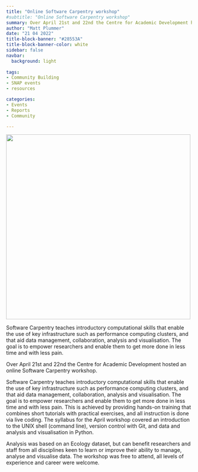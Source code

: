 ```yaml
---
title: "Online Software Carpentry workshop"
#subtitle: "Online Software Carpentry workshop"
summary: Over April 21st and 22nd the Centre for Academic Development hosted an online Software Carpentry workshop.
author: "Matt Plummer"
date: "21 04 2022"
title-block-banner: "#28553A"
title-block-banner-color: white
sidebar: false
navbar:
  background: light
  
tags:
- Community Building
- SNAP events
- resources

categories:
- Events
- Reports
- Community 

---
```

<style>
.quarto-title > h1.title, p.subtitle {
  padding-left: 190px; # prevent long titles (and subtitles) from overlapping logo
}
.quarto-categories {
  padding-left: 110px; # (mostly) prevent categories from overlapping the logo
}
</style>

![](thumbnail1.png){width=500 fig-align="center"}

Software Carpentry teaches introductory computational skills that enable the use of key infrastructure such as performance computing clusters, and that aid data management, collaboration, analysis and visualisation. The goal is to empower researchers and enable them to get more done in less time and with less pain.

Over April 21st and 22nd the Centre for Academic Development hosted an online Software Carpentry workshop.

Software Carpentry teaches introductory computational skills that enable the use of key infrastructure such as performance computing clusters, and that aid data management, collaboration, analysis and visualisation. The goal is to empower researchers and enable them to get more done in less time and with less pain. This is achieved by providing hands-on training that combines short tutorials with practical exercises, and all instruction is done via live coding. The syllabus for the April workshop covered an introduction to the UNIX shell (command line), version control with Git, and data and analysis and visualisation in Python.

Analysis was based on an Ecology dataset, but can benefit researchers and staff from all disciplines keen to learn or improve their ability to manage, analyse and visualise data.  The workshop was free to attend, all levels of experience and career were welcome. 


